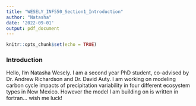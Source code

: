 ```yaml
---
title: "WESELY_INF550_Section1_Introduction"
author: "Natasha"
date: '2022-09-01'
output: pdf_document
---
```


```r
knitr::opts_chunk$set(echo = TRUE)
```

### Introduction

Hello, I'm Natasha Wesely. I am a second year PhD student, co-advised by Dr. Andrew Richardson and Dr. David Auty. I am working on modeling carbon cycle impacts of precipitation variability in four different ecosystem types in New Mexico. However the model I am building on is written in fortran... wish me luck!